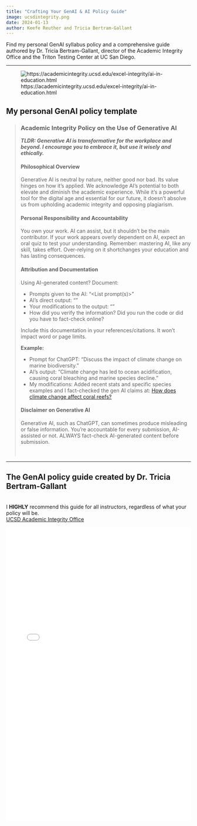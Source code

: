 ```yaml
---
title: "Crafting Your GenAI & AI Policy Guide"
image: ucsdintegrity.png
date: 2024-01-13
author: Keefe Reuther and Tricia Bertram-Gallant
---
```


Find my personal GenAI syllabus policy and a comprehensive guide authored by Dr. Tricia Bertram-Gallant, director of the Academic Integrity Office and the Triton Testing Center at UC San Diego.

------------------------------------------------------------------------

![https://academicintegrity.ucsd.edu/excel-integrity/ai-in-education.html](ai_cheating.png)

## My personal GenAI policy template

> ### Academic Integrity Policy on the Use of Generative AI
>
> ***TLDR: Generative AI is transformative for the workplace and beyond. I encourage you to embrace it, but use it wisely and ethically.***
>
> #### Philosophical Overview
>
> Generative AI is neutral by nature, neither good nor bad. Its value hinges on how it's applied. We acknowledge AI's potential to both elevate and diminish the academic experience. While it's a powerful tool for the digital age and essential for our future, it doesn't absolve us from upholding academic integrity and opposing plagiarism.
>
> #### Personal Responsibility and Accountability
>
> You own your work. AI can assist, but it shouldn't be the main contributor. If your work appears overly dependent on AI, expect an oral quiz to test your understanding. Remember: mastering AI, like any skill, takes effort. Over-relying on it shortchanges your education and has lasting consequences.\
>
> #### Attribution and Documentation
>
> Using AI-generated content? Document:
>
> -   Prompts given to the AI: "\<List prompt(s)\>"
> -   AI's direct output: "<Paste the output generated by the AI system>"
> -   Your modifications to the output: "<explain the actions taken>"
> -   How did you verify the information? Did you run the code or did you have to fact-check online?
>
> Include this documentation in your references/citations. It won't impact word or page limits.
>
> **Example:**
>
> -   Prompt for ChatGPT: "Discuss the impact of climate change on marine biodiversity."
> -   AI's output: "Climate change has led to ocean acidification, causing coral bleaching and marine species decline."
> -   My modifications: Added recent stats and specific species examples and I fact-checked the gen AI claims at: [How does climate change affect coral reefs?](https://oceanservice.noaa.gov/facts/coralreef-climate.html)\
>
> #### Disclaimer on Generative AI
>
> Generative AI, such as ChatGPT, can sometimes produce misleading or false information. You're accountable for every submission, AI-assisted or not. ALWAYS fact-check AI-generated content before submission.
>
> \

------------------------------------------------------------------------

## The GenAI policy guide created by Dr. Tricia Bertram-Gallant

\
I **HIGHLY** recommend this guide for all instructors, regardless of what your policy will be.\
[UCSD Academic Integrity Office](https://academicintegrity.ucsd.edu/)

<embed src="Crafting Your  GenAI & AI Policy  Guide.pdf" type="application/pdf" iframe width="100%" height="800">
